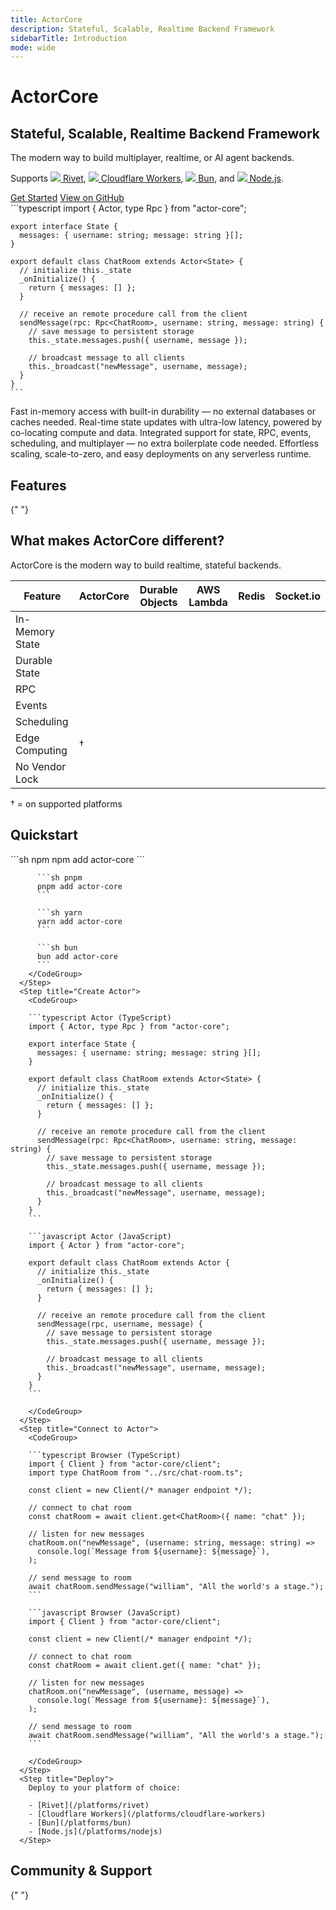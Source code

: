 ```yaml
---
title: ActorCore
description: Stateful, Scalable, Realtime Backend Framework
sidebarTitle: Introduction
mode: wide
---
```



<CardGroup cols={2}>
  <div>
    <h1 style={{ fontSize: "1.875rem", fontWeight: "bold", marginBottom: "0.5rem", color: "#ff4f00" }}>ActorCore</h1>
    <h2 style={{ fontSize: "1.25rem", marginBottom: "1rem", color: "white" }}>Stateful, Scalable, Realtime Backend Framework</h2>
    <p style={{ fontSize: "1.125rem", marginBottom: "1rem" }}>The modern way to build multiplayer, realtime, or AI agent backends.</p>
    <p style={{ fontSize: "1.125rem" }}>
      Supports 
      <a class="no-break" href="/platforms/rivet"><img class="inline-icon" src="/images/platforms/rivet-white.svg" /> Rivet</a>, 
      <a class="no-break" href="/platforms/cloudflare-workers"><img class="inline-icon" src="/images/platforms/cloudflare-workers.svg" /> Cloudflare Workers</a>, 
      <a class="no-break" href="/platforms/bun"><img class="inline-icon" src="/images/platforms/bun.svg" /> Bun</a>, and 
      <a class="no-break" href="/platforms/nodejs"><img class="inline-icon" src="/images/platforms/nodejs.svg" /> Node.js</a>.
    </p> 
    <div style={{ marginTop: "2.5rem", marginBottom: "2.5rem" /* fix mobile layout with margin top on code */ }}>
      <a href="#quickstart" class="button" style={{ background: "#ff4f00" }}>Get Started</a>
      <a href="https://github.com/rivet-gg/actor-core" target="_blank" class="button" style={{ background: "hsl(0, 0%, 15%)" }}>View on GitHub</a>
    </div> 
  </div>
  <div style={{ marginTop: "-1.25rem", overflow: "hidden" /* fix scrolling bug */ }}>
    ```typescript
    import { Actor, type Rpc } from "actor-core";

    export interface State {
      messages: { username: string; message: string }[];
    }

    export default class ChatRoom extends Actor<State> {
      // initialize this._state
      _onInitialize() {
        return { messages: [] };
      }

      // receive an remote procedure call from the client
      sendMessage(rpc: Rpc<ChatRoom>, username: string, message: string) {
        // save message to persistent storage
        this._state.messages.push({ username, message });

        // broadcast message to all clients
        this._broadcast("newMessage", username, message);
      }
    }
    ```

  </div>
</CardGroup>

<div style={{ height: "24px" }} />

<CardGroup cols={4}>
  <Card title="Durable, In-Memory State" icon="floppy-disk">
    Fast in-memory access with built-in durability — no external databases or
    caches needed.
  </Card>
  <Card title="Ultra-Fast State Updates" icon="bolt">
    Real-time state updates with ultra-low latency, powered by co-locating
    compute and data.
  </Card>
  <Card title="Batteries Included" icon="hammer-brush">
    Integrated support for state, RPC, events, scheduling, and multiplayer — no
    extra boilerplate code needed.
  </Card>
  <Card title="Serverless & Scalable" icon="microchip">
    Effortless scaling, scale-to-zero, and easy deployments on any serverless
    runtime.
  </Card>
</CardGroup>

<div class="text-center">
  <h2>Features</h2>
</div>

{" "}

<CardGroup cols={3}>
  <Card
    title="State"
    href="/concepts/state"
    icon="floppy-disk"
    horizontal={true}
  />
  <Card title="RPC" href="/concepts/rpc" icon="code" horizontal={true} />
  <Card
    title="Events"
    href="/concepts/events"
    icon="tower-cell"
    horizontal={true}
  />
  <Card
    title="Scheduling"
    href="/concepts/schedule"
    icon="clock"
    horizontal={true}
  />
  <Card
    title="Connections & Multiplayer"
    href="/concepts/connections"
    icon="network-wired"
    horizontal={true}
  />
  <Card
    title="Metadata"
    href="/concepts/metadata"
    icon="tag"
    horizontal={true}
  />
</CardGroup>

<div style={{ height: "24px" }} />

<div class="text-center">
	<h2>What makes ActorCore different?</h2>
	<p>ActorCore is the modern way to build realtime, stateful backends.</p>

  <table style={{ marginLeft: "auto", marginRight: "auto", width: "max-content" }}>
    <thead>
      <tr>
        <th>Feature</th>
        <th>ActorCore</th>
        <th>Durable Objects</th>
        <th>AWS Lambda</th>
        <th>Redis</th>
        <th>Socket.io</th>
      </tr>
    </thead>
    <tbody>
      <tr>
        <td>In-Memory State</td>
        <td><Icon icon="check" iconType="solid" /></td>
        <td><Icon icon="check" iconType="solid" /></td>
        <td></td>
        <td><Icon icon="check" iconType="solid" /></td>
        <td><Icon icon="check" iconType="solid" /></td>
      </tr>
      <tr>
        <td>Durable State</td>
        <td><Icon icon="check" iconType="solid" /></td>
        <td><Icon icon="check" iconType="solid" /></td>
        <td></td>
        <td></td>
        <td></td>
      </tr>
      <tr>
        <td>RPC</td>
        <td><Icon icon="check" iconType="solid" /></td>
        <td><Icon icon="check" iconType="solid" /></td>
        <td><Icon icon="check" iconType="solid" /></td>
        <td></td>
        <td><Icon icon="check" iconType="solid" /></td>
      </tr>
      <tr>
        <td>Events</td>
        <td><Icon icon="check" iconType="solid" /></td>
        <td></td>
        <td></td>
        <td></td>
        <td><Icon icon="check" iconType="solid" /></td>
      </tr>
      <tr>
        <td>Scheduling</td>
        <td><Icon icon="check" iconType="solid" /></td>
        <td></td>
        <td></td>
        <td></td>
        <td></td>
      </tr>
      <tr>
        <td>Edge Computing</td>
        <td><Icon icon="check" iconType="solid" />†</td>
        <td><Icon icon="check" iconType="solid" /></td>
        <td><Icon icon="check" iconType="solid" /></td>
        <td></td>
        <td></td>
      </tr>
      <tr>
        <td>No Vendor Lock</td>
        <td><Icon icon="check" iconType="solid" /></td>
        <td></td>
        <td></td>
        <td><Icon icon="check" iconType="solid" /></td>
        <td><Icon icon="check" iconType="solid" /></td>
      </tr>
    </tbody>
  </table>

  <p class="text-center">† = on supported platforms</p>
</div>


## Quickstart

  <Steps>
    <Step title="Install">
      <CodeGroup>
        ```sh npm
        npm add actor-core
        ```

          ```sh pnpm
          pnpm add actor-core
          ```

          ```sh yarn
          yarn add actor-core
          ```

          ```sh bun
          bun add actor-core
          ```
        </CodeGroup>
      </Step>
      <Step title="Create Actor">
        <CodeGroup>

        ```typescript Actor (TypeScript)
        import { Actor, type Rpc } from "actor-core";

        export interface State {
          messages: { username: string; message: string }[];
        }

        export default class ChatRoom extends Actor<State> {
          // initialize this._state
          _onInitialize() {
            return { messages: [] };
          }

          // receive an remote procedure call from the client
          sendMessage(rpc: Rpc<ChatRoom>, username: string, message: string) {
            // save message to persistent storage
            this._state.messages.push({ username, message });

            // broadcast message to all clients
            this._broadcast("newMessage", username, message);
          }
        }
        ```

        ```javascript Actor (JavaScript)
        import { Actor } from "actor-core";

        export default class ChatRoom extends Actor {
          // initialize this._state
          _onInitialize() {
            return { messages: [] };
          }

          // receive an remote procedure call from the client
          sendMessage(rpc, username, message) {
            // save message to persistent storage
            this._state.messages.push({ username, message });

            // broadcast message to all clients
            this._broadcast("newMessage", username, message);
          }
        }
        ```

        </CodeGroup>
      </Step>
      <Step title="Connect to Actor">
        <CodeGroup>

        ```typescript Browser (TypeScript)
        import { Client } from "actor-core/client";
        import type ChatRoom from "../src/chat-room.ts";

        const client = new Client(/* manager endpoint */);

        // connect to chat room
        const chatRoom = await client.get<ChatRoom>({ name: "chat" });

        // listen for new messages
        chatRoom.on("newMessage", (username: string, message: string) =>
          console.log(`Message from ${username}: ${message}`),
        );

        // send message to room
        await chatRoom.sendMessage("william", "All the world's a stage.");
        ```

        ```javascript Browser (JavaScript)
        import { Client } from "actor-core/client";

        const client = new Client(/* manager endpoint */);

        // connect to chat room
        const chatRoom = await client.get({ name: "chat" });

        // listen for new messages
        chatRoom.on("newMessage", (username, message) =>
          console.log(`Message from ${username}: ${message}`),
        );

        // send message to room
        await chatRoom.sendMessage("william", "All the world's a stage.");
        ```

        </CodeGroup>
      </Step>
      <Step title="Deploy">
        Deploy to your platform of choice:

        - [Rivet](/platforms/rivet)
        - [Cloudflare Workers](/platforms/cloudflare-workers)
        - [Bun](/platforms/bun)
        - [Node.js](/platforms/nodejs)
      </Step>

  </Steps>

## Community & Support

{" "}

<CardGroup cols={2}>
  <Card
    title="GitHub Discussions"
    icon="github"
    horizontal={true}
    href="https://github.com/orgs/rivet-gg/discussions"
  />
  <Card
    title="GitHub Issues"
    icon="github"
    horizontal={true}
    href="https://github.com/rivet-gg/ActorCore/issues"
  />
  <Card
    title="X"
    icon="x-twitter"
    horizontal={true}
    href="https://x.com/rivet_gg"
  />
  <Card
    title="Bluesky"
    icon="bluesky"
    horizontal={true}
    href="https://bsky.app/profile/rivet-gg.bsky.social"
  />
  <Card
    title="Discord"
    icon="discord"
    horizontal={true}
    href="https://rivet.gg/discord"
  />
</CardGroup>
